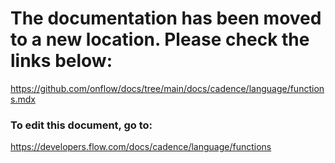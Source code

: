 # The documentation has been moved to a new location. Please check the links below:

https://github.com/onflow/docs/tree/main/docs/cadence/language/functions.mdx

### To edit this document, go to:

https://developers.flow.com/docs/cadence/language/functions

